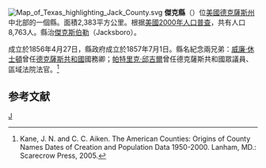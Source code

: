 {{noteTA
|T=zh-hans:杰克县 (得克萨斯州);zh-hk:傑克縣 (德克薩斯州);zh-tw:傑克郡 (德克薩斯州);
}}
[[File:Map_of_Texas_highlighting_Jack_County.svg|right]]
'''傑克縣'''（{{lang-en|Jack County}}）位[[美國|美國]][[德克薩斯州|德克薩斯州]]中北部的一個縣。面積2,383平方公里。根据[[美國2000年人口普查|美國2000年人口普查]]，共有人口8,763人。縣治[[傑克斯伯勒_(德克薩斯州)|傑克斯伯勒]]（Jacksboro）。

成立於1856年4月27日，縣政府成立於1857年7月1日。縣名紀念兩兄弟：[[威廉·休士頓·傑克|威廉·休士頓]]曾任[[德克薩斯共和國|德克薩斯共和國]]國務卿；[[帕特里克·邱吉爾·傑克|帕特里克·邱吉爾]]曾任德克薩斯共和國眾議員、區域法院法官。<ref>Kane, J. N. and C. C. Aiken. The American Counties: Origins of County Names Dates of Creation and Population Data 1950-2000. Lanham, MD.: Scarecrow Press, 2005.</ref>

==参考文献==
<div class="references-small">
<references />
</div>
[[Category:得克萨斯州行政区划|J]]
{{Texas-stub}}
{{Texas}}
